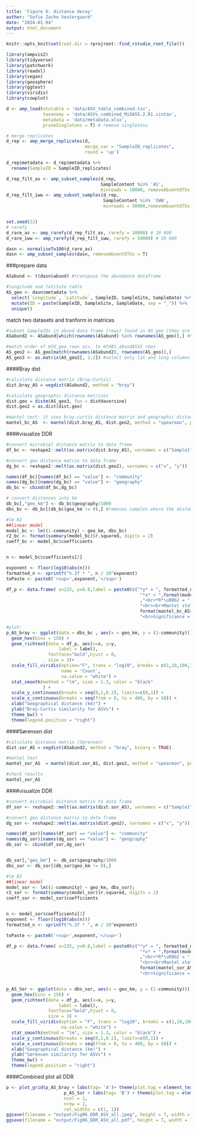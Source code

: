 ```yaml
---
title: 'Figure 6: distance decay'
author: "Sofie Zacho Vestergaard"
date: "2024-01-04"
output: html_document
---
```

```r

knitr::opts_knit$set(root.dir = rprojroot::find_rstudio_root_file())
```

```r
library(ampvis2)
library(tidyverse)
library(patchwork)
library(readxl)
library(vegan)
library(geosphere)
library(ggtext)
library(viridis)
library(cowplot)
```


```r
d <- amp_load(otutable = 'data/ASV_table_combined.tsv',
              taxonomy = 'data/ASVs_combined_MiDAS5.2.R1.sintax',
              metadata = 'data/metadata.xlsx',
              pruneSingletons = T) # remove singletons

# merge replicates
d_rep <- amp_merge_replicates(d, 
                              merge_var = "SampleID_replicates", 
                              round = 'up')

d_rep$metadata <- d_rep$metadata %>%
  rename(SampleID = SampleID_replicates)

d_rep_filt_as <- amp_subset_samples(d_rep,
                                    SampleContent %in% 'AS',
                                    minreads = 10000, removeAbsentOTUs = F)
d_rep_filt_iww <- amp_subset_samples(d_rep,
                                     SampleContent %in% 'IWW',
                                     minreads = 50000,removeAbsentOTUs = F)


set.seed(22)
# rarefy
d_rare_as <- amp_rarefy(d_rep_filt_as, rarefy = 10000) # 10 000
d_rare_iww <- amp_rarefy(d_rep_filt_iww, rarefy = 50000) # 50 000 

dasn <- normaliseTo100(d_rare_as)
dasn <- amp_subset_samples(dasn, removeAbsentOTUs = T)


```


###prepare data
```r
ASabund <- t(dasn$abund) #transpose the abundance dataframe

#longitude and latitute table
AS_geo <- dasn$metadata %>% 
  select(`Longitude`, `Latitude`, SampleID, SampleSite, SampleDate) %>% #extract the unique geographical distances from the metadata. By including SampleID, all samples from all Plants are included
  mutate(ID = paste(SampleID, SampleSite, SampleDate, sep = "_")) %>% 
  unique()
```


match two datasets and tranform in matrices
```r
#subset SampleIDs in abund data frame (rows) found in AS_geo (they are the same for IWW and AS because IWW and AS have the same lat and long)
ASabund2 <- ASabund[which(rownames(ASabund) %in% rownames(AS_geo)),] #Here ASabund = ASabund2

#match order of mfd_geo rows acc. to mfdAS_abundASV2 rows
AS_geo2 <- AS_geo[match(rownames(ASabund2), rownames(AS_geo)),]
AS_geo3 <- as.matrix(AS_geo2[, 1:2]) #select only lat and long columns
```

####Bray dist
```r
#calculate distance matrix (Bray-Curtis)
dist.bray_AS = vegdist(ASabund2, method = "bray") 

#calculate geographic distance matrices
dist.geo = distm(AS_geo3, fun = distHaversine)
dist.geo2 = as.dist(dist.geo)

#mantel test: it uses bray-curtis distance matrix and geographic distance matrix
mantel_bc_AS  <- mantel(dist.bray_AS, dist.geo2, method = "spearman", permutations = 999, na.rm = TRUE) 

```

####visualize DDR
```r
#convert microbial distance matrix to data frame
df_bc <- reshape2::melt(as.matrix(dist.bray_AS), varnames = c("Sample1", "Sample2"))

#convert geo distance matrix to data frame
dg_bc <- reshape2::melt(as.matrix(dist.geo2), varnames = c("x", "y"))

names(df_bc)[names(df_bc) == "value"] <- "community"
names(dg_bc)[names(dg_bc) == "value"] <- "geography"
db_bc <- cbind(df_bc,dg_bc)

# convert distances into km
db_bc[,"geo_km"] <- db_bc$geography/1000
dbs_bc <- db_bc[(db_bc$geo_km != 0),] #removes samples where the distance is 0 km (it's the auto-samples). It is important to remove them otherwise stronger relationship at smaller distances, due to the x = 0 (0 distance) and y = 1 (equal similarity).

#lm R2
##linear model 
model_bc <- lm((1-community) ~ geo_km, dbs_bc)
r2_bc <- format(summary(model_bc)$r.squared, digits = 2)
coeff_bc <- model_bc$coefficients


n <- model_bc$coefficients[2]

exponent <- floor(log10(abs(n)))
formatted_n <- sprintf("%.2f * ", n / 10^exponent)
toPaste <- paste0('<sup>',exponent,'</sup>')

df_p <- data.frame( x=225, y=0.8,label = paste0(c("*y* = ", formatted_n,'10',toPaste,
                                                   "*x* + ",format(model_bc$coefficients[1], digits = 3)
                                                   ,"<br>*R*\u00b2 = ",format(r2_bc, scientific = TRUE),
                                                   "<br><br>Mantel statistic *R* = ",
                                                   format(mantel_bc_AS$statistic, digits = 3),
                                                   "<br>Significance = ",mantel_bc_AS$signif),collapse = ""))

#plot: 
p_AS_bray <- ggplot(data = dbs_bc , aes(x = geo_km, y = (1-community))) +
  geom_hex(bins = 150) +
  geom_richtext(data = df_p, aes(x=x, y=y,
                    label = label),
                fontface="bold",hjust = 0,
                size = 3)+
  scale_fill_viridis(option="F", trans = "log10", breaks = c(1,10,100,1000), limits=c(1,5000), 
                     name = 'Count',
                     na.value = "white") +
  stat_smooth(method = "lm", size = 1.3, color = "black"
              ) +
  scale_y_continuous(breaks = seq(0,1,0.2), limits=c(0,1)) +
  scale_x_continuous(breaks = seq(from = 0, to = 400, by = 50)) +
  xlab("Geographical distance (km)") + 
  ylab("Bray-Curtis similarity for ASVs") +
  theme_bw() +
  theme(legend.position = "right")

```

####Sørensen dist
```r
#calculate distance matrix (Sørensen)
dist.sor_AS = vegdist(ASabund2, method = "bray", binary = TRUE) 

#mantel test
mantel_sor_AS  = mantel(dist.sor_AS, dist.geo2, method = "spearman", permutations = 999, na.rm = TRUE)

#check results
mantel_sor_AS
```

####visualize DDR
```r
#convert microbial distance matrix to data frame
df_sor <- reshape2::melt(as.matrix(dist.sor_AS), varnames = c("Sample1", "Sample2"))

#convert geo distance matrix to data frame
dg_sor <- reshape2::melt(as.matrix(dist.geo2), varnames = c("x", "y"))

names(df_sor)[names(df_sor) == "value"] <- "community"
names(dg_sor)[names(dg_sor) == "value"] <- "geography"
db_sor <- cbind(df_sor,dg_sor)


db_sor[,"geo_km"] <- db_sor$geography/1000
dbs_sor <- db_sor[(db_sor$geo_km != 0),]

#lm R2
##linear model
model_sor <- lm((1-community) ~ geo_km, dbs_sor);
r2_sor <- format(summary(model_sor)$r.squared, digits = 2)
coeff_sor <- model_sor$coefficients


n <- model_sor$coefficients[2]
exponent <- floor(log10(abs(n)))
formatted_n <- sprintf("%.2f * ", n / 10^exponent)

toPaste <- paste0('<sup>',exponent,'</sup>')

df_p <- data.frame( x=225, y=0.8,label = paste0(c("*y* = ", formatted_n,'10',toPaste,
                                                   "*x* + ",format(model_sor$coefficients[1], digits = 3)
                                                   ,"<br>*R*\u00b2 = ",format(r2_sor, scientific = TRUE),
                                                   "<br><br>Mantel statistic *R* = ",
                                                   format(mantel_sor_AS$statistic, digits = 3),
                                                   "<br>Significance = ",mantel_sor_AS$signif),collapse = ""))


p_AS_Sor <- ggplot(data = dbs_sor, aes(x = geo_km, y = (1-community))) +
  geom_hex(bins = 150) +
  geom_richtext(data = df_p, aes(x=x, y=y,
                    label = label),
                fontface="bold",hjust = 0,
                size = 3) +
  scale_fill_viridis(option = "F", trans = "log10", breaks = c(1,10,100,1000), limits=c(1,5000), name = 'Count',
                     na.value = "white") +
  stat_smooth(method = "lm", size = 1.3, color = "black") +
  scale_y_continuous(breaks = seq(0,1,0.2), limits=c(0,1)) +
  scale_x_continuous(breaks = seq(from = 0, to = 400, by = 50)) +
  xlab("Geographical distance (km)") + 
  ylab("Sørensen similarity for ASVs") +
  theme_bw() +
  theme(legend.position = "right")

```

####Combined plot all DDR

```r

p <- plot_grid(p_AS_bray + labs(tag= 'A')+ theme(plot.tag = element_text(face='bold')), 
                      p_AS_Sor + labs(tag= 'B') + theme(plot.tag = element_text(face='bold')),
                      ncol = 1,
                      nrow = 2,
                      rel_widths = c(1, 1))
ggsave(filename = "output/Fig06_DDR_ASV_all.jpeg", height = 7, width = 7,limitsize=FALSE)
ggsave(filename = "output/Fig06_DDR_ASV_all.pdf", height = 7, width = 7, useDingbats=FALSE, limitsize=FALSE)
```




